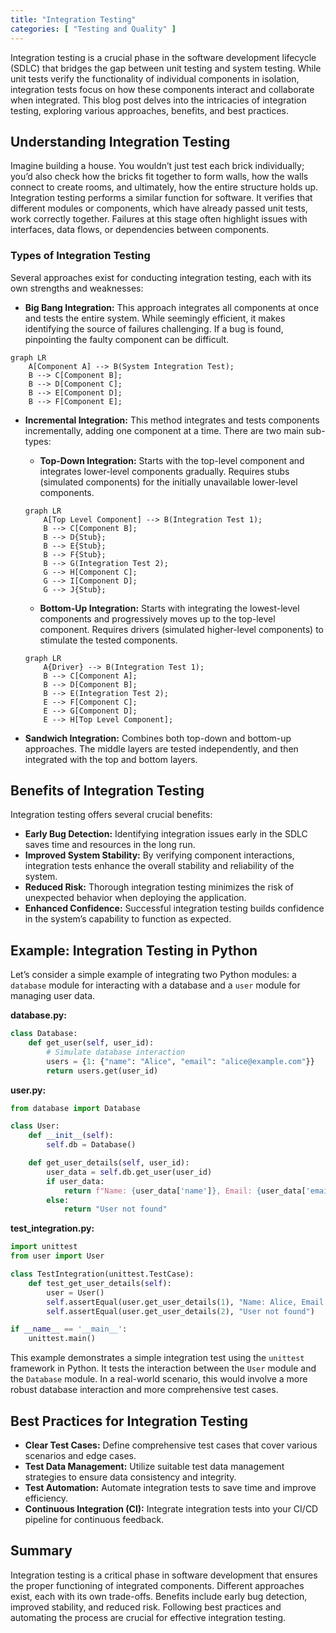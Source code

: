 ```yaml
---
title: "Integration Testing"
categories: [ "Testing and Quality" ]
---
```



Integration testing is a crucial phase in the software development lifecycle (SDLC) that bridges the gap between unit testing and system testing. While unit tests verify the functionality of individual components in isolation, integration tests focus on how these components interact and collaborate when integrated.  This blog post delves into the intricacies of integration testing, exploring various approaches, benefits, and best practices.


## Understanding Integration Testing

Imagine building a house.  You wouldn't just test each brick individually; you'd also check how the bricks fit together to form walls, how the walls connect to create rooms, and ultimately, how the entire structure holds up.  Integration testing performs a similar function for software. It verifies that different modules or components, which have already passed unit tests, work correctly together.  Failures at this stage often highlight issues with interfaces, data flows, or dependencies between components.

### Types of Integration Testing

Several approaches exist for conducting integration testing, each with its own strengths and weaknesses:

* **Big Bang Integration:** This approach integrates all components at once and tests the entire system.  While seemingly efficient, it makes identifying the source of failures challenging.  If a bug is found, pinpointing the faulty component can be difficult.

```mermaid
graph LR
    A[Component A] --> B(System Integration Test);
    B --> C[Component B];
    B --> D[Component C];
    B --> E[Component D];
    B --> F[Component E];
```

* **Incremental Integration:** This method integrates and tests components incrementally, adding one component at a time. There are two main sub-types:

    * **Top-Down Integration:** Starts with the top-level component and integrates lower-level components gradually.  Requires stubs (simulated components) for the initially unavailable lower-level components.

    ```mermaid
    graph LR
        A[Top Level Component] --> B(Integration Test 1);
        B --> C[Component B];
        B --> D{Stub};
        B --> E{Stub};
        B --> F{Stub};
        B --> G(Integration Test 2);
        G --> H[Component C];
        G --> I[Component D];
        G --> J{Stub};
    ```

    * **Bottom-Up Integration:**  Starts with integrating the lowest-level components and progressively moves up to the top-level component. Requires drivers (simulated higher-level components) to stimulate the tested components.

    ```mermaid
    graph LR
        A{Driver} --> B(Integration Test 1);
        B --> C[Component A];
        B --> D[Component B];
        B --> E(Integration Test 2);
        E --> F[Component C];
        E --> G[Component D];
        E --> H[Top Level Component];
    ```


* **Sandwich Integration:** Combines both top-down and bottom-up approaches.  The middle layers are tested independently, and then integrated with the top and bottom layers.


## Benefits of Integration Testing

Integration testing offers several crucial benefits:

* **Early Bug Detection:** Identifying integration issues early in the SDLC saves time and resources in the long run.
* **Improved System Stability:** By verifying component interactions, integration tests enhance the overall stability and reliability of the system.
* **Reduced Risk:**  Thorough integration testing minimizes the risk of unexpected behavior when deploying the application.
* **Enhanced Confidence:**  Successful integration testing builds confidence in the system's capability to function as expected.


##  Example: Integration Testing in Python

Let's consider a simple example of integrating two Python modules: a `database` module for interacting with a database and a `user` module for managing user data.

**database.py:**

```python
class Database:
    def get_user(self, user_id):
        # Simulate database interaction
        users = {1: {"name": "Alice", "email": "alice@example.com"}}
        return users.get(user_id)
```

**user.py:**

```python
from database import Database

class User:
    def __init__(self):
        self.db = Database()

    def get_user_details(self, user_id):
        user_data = self.db.get_user(user_id)
        if user_data:
            return f"Name: {user_data['name']}, Email: {user_data['email']}"
        else:
            return "User not found"

```

**test_integration.py:**

```python
import unittest
from user import User

class TestIntegration(unittest.TestCase):
    def test_get_user_details(self):
        user = User()
        self.assertEqual(user.get_user_details(1), "Name: Alice, Email: alice@example.com")
        self.assertEqual(user.get_user_details(2), "User not found")

if __name__ == '__main__':
    unittest.main()

```

This example demonstrates a simple integration test using the `unittest` framework in Python. It tests the interaction between the `User` module and the `Database` module.  In a real-world scenario, this would involve a more robust database interaction and more comprehensive test cases.



## Best Practices for Integration Testing

* **Clear Test Cases:** Define comprehensive test cases that cover various scenarios and edge cases.
* **Test Data Management:** Utilize suitable test data management strategies to ensure data consistency and integrity.
* **Test Automation:** Automate integration tests to save time and improve efficiency.
* **Continuous Integration (CI):** Integrate integration tests into your CI/CD pipeline for continuous feedback.


## Summary

Integration testing is a critical phase in software development that ensures the proper functioning of integrated components.  Different approaches exist, each with its own trade-offs.  Benefits include early bug detection, improved stability, and reduced risk.  Following best practices and automating the process are crucial for effective integration testing.

